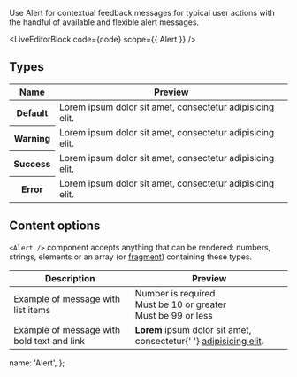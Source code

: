 
Use Alert for contextual feedback messages for typical user actions with the handful of available and flexible alert messages.

<LiveEditorBlock code={code} scope={{ Alert }} />
<GeneratePropsTable componentName="Alert" />

## Types

<table className="docs-table table table-condensed">
  <thead>
    <tr>
      <th>Name</th>
      <th>Preview</th>
    </tr>
  </thead>
  <tbody>
    <tr>
      <th scope="row">Default</th>
      <td>
        <Alert size="sm">Lorem ipsum dolor sit amet, consectetur adipisicing elit.</Alert>
      </td>
    </tr>
    <tr>
      <th scope="row">Warning</th>
      <td>
        <Alert type="warning" size="sm">
          Lorem ipsum dolor sit amet, consectetur adipisicing elit.
        </Alert>
      </td>
    </tr>
    <tr>
      <th scope="row">Success</th>
      <td>
        <Alert type="success" size="sm">
          Lorem ipsum dolor sit amet, consectetur adipisicing elit.
        </Alert>
      </td>
    </tr>
    <tr>
      <th scope="row">Error</th>
      <td>
        <Alert type="error" size="sm">
          Lorem ipsum dolor sit amet, consectetur adipisicing elit.
        </Alert>
      </td>
    </tr>
  </tbody>
</table>

## Content options

`<Alert />` component accepts anything that can be rendered: numbers, strings, elements or an array (or [fragment](https://reactjs.org/docs/fragments.html)) containing these types.

<table className="table docs-table table-condensed">
  <thead>
    <tr>
      <th>Description</th>
      <th>Preview</th>
    </tr>
  </thead>
  <tbody>
    <tr>
      <td>Example of message with list items</td>
      <td>
        <Alert size="sm" type="error" arrow="up-center">
          <div>Number is required</div>
          <div>Must be 10 or greater</div>
          <div>Must be 99 or less</div>
        </Alert>
      </td>
    </tr>
    <tr>
      <td>Example of message with bold text and link</td>
      <td>
        <Alert size="sm">
          <b>Lorem</b> ipsum dolor sit amet, consectetur{' '}
          <a href="https://transferwise.com/help">adipisicing elit</a>.
        </Alert>
      </td>
    </tr>
  </tbody>
</table>

  name: 'Alert',
};

